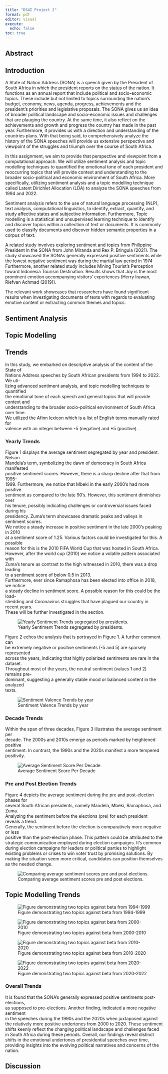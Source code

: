 ```yaml
---
title: "DS4I Project 2"
format: pdf
editor: visual
execute: 
  echo: false
toc: true
---
```


## Abstract

## Introduction

A State of Nation Address (SONA) is a speech given by the President of South Africa in which the president reports on the status of the nation. It functions as an annual report that include political and socio-economic topics. These include but not limited to topics surrounding the nation's budget, economy, news, agenda, progress, achievements and the president's priorities and legislative proposals. The SONA gives us an idea of broader political landscape and socio-economic issues and challenges that are plauging the country. At the same time, it also reflect on the achievements and growth and progress the country has made in the past year. Furthermore, it provides us with a direction and understanding of the countries plans. With that being said, to comprehensively analyze the history of the SONA speeches will provide us extensive perspective and viewpoint of the struggles and triumph over the course of South Africa.

In this assignment, we aim to provide that perspective and viewpoint from a computational approach. We will utilize sentiment analysis and topic modelling techniques to quantified the emotional tone of each president and reoccurring topics that will provide context and understanding to the broader socio-political and economic environment of South Africa. More specifically, utilizing sentiment analysis and a topic modelling technique called Latent Dirichlet Allocation (LDA) to analyze the SONA speeches from 1994 and 2022.

Sentiment analysis refers to the use of natural language processing (NLP), text analysis, computational linguistics, to identify, extract, quantify, and study affective states and subjective information. Furthermore, Topic modelling is a statistical and unsupervised learning technique to identify and discover topics within a collection of text or documents. It is commonly used to classify documents and discover hidden semantic properties in a corpus of text.

A related study involves exploring sentiment and topics from Philippine President in the SONA from John Miranda and Rex P. Bringula (2021). The study showcased the SONAs generally expressed positive sentiments while the lowest negative sentiment was during the martial law period in 1974 Furthermore, another related study includes Mining Tourist's Perception toward Indonesia Tourism Destination. Results shows that Joy is the most prominent emotion accompanying visitors' experiences (Herry Irawan, Riefvan Achmad (2019)).

The relevant work showcases that researchers have found significant results when investigating documents of texts with regards to evaluating emotive content or extracting common themes and topics.

## Sentiment Analysis

## Topic Modelling

## Trends

In this study, we embarked on descriptive analysis of the content of the State of\
Nations Address speeches by South African presidents from 1994 to 2022. We uti-\
lizing advanced sentiment analysis, and topic modelling techniques to quantified\
the emotional tone of each speech and general topics that will provide context and\
understanding to the broader socio-political environment of South Africa over time.\
We utilized the Afinn lexicon which is a list of English terms manually rated for\
valence with an integer between -5 (negative) and +5 (positive).

### Yearly Trends

Figure 1 displays the average sentiment segregated by year and president. Nelson\
Mandela's term, symbolizing the dawn of democracy in South Africa manifested\
positive sentiment scores. However, there is a sharp decline after that from 1995-\
1999. Furthermore, we notice that Mbeki in the early 2000's had more positive\
sentiment as compared to the late 90's. However, this sentiment diminishes over\
his tenure, possibly indicating challenges or controversial issues faced during his\
presidency. Zuma's term showcases dramatic peaks and valleys in sentiment scores.\
We notice a steady increase in positive sentiment in the late 2000's peaking in 2010\
at a sentiment score of 1.25. Various factors could be investigated for this. A possible\
reason for this is the 2010 FIFA World Cup that was hosted in South Africa.\
However, after the world cup (2010) we notice a volatile pattern associated with\
Zuma's tenure as contrast to the high witnessed in 2010, there was a drop leading\
to a sentiment score of below 0.5 in 2013.\
Furthermore, ever since Ramaphosa has been elected into office in 2018, we notice\
a steady decline in sentiment score. A possible reason for this could be the load-\
shedding and Coronavirus struggles that have plagued our country in recent years.\
These will be further investigated in the section.

![Yearly Sentiment Trends segregated by presidents.](docs/Sent_trend_year)

Figure 2 echos the analysis that is portrayed in Figure 1. A further comment can\
be extremely negative or positive sentiments (-5 and 5) are sparsely represented\
across the years, indicating that highly polarized sentiments are rare in the dataset.\
Throughout most of the years, the neutral sentiment (values 1 and 2) remains pre-\
dominant, suggesting a generally stable mood or balanced content in the analyzed\
texts.

![Sentiment Valence Trends by year](docs/Count_Sentiment_Values_by_Year.png)

### Decade Trends

Within the span of three decades, Figure 3 illustrates the average sentiment per\
decade. The 2000s and 2010s emerge as periods marked by heightened positive\
sentiment. In contrast, the 1990s and the 2020s manifest a more tempered positivity.\

![Average Sentiment Score Per Decade](docs/Per_Decade.png)

### Pre and Post Election Trends

Figure 4 depicts the average sentiment during the pre and post-election phases for\
several South African presidents, namely Mandela, Mbeki, Ramaphosa, and Zuma.\
Analyzing the sentiment before the elections (pre) for each president reveals a trend.\
Generally, the sentiment before the election is comparatively more negative or less\
positive than the post-election phase. This pattern could be attributed to the strategic communication employed during election campaigns. It's common during election campaigns for leaders or political parties to highlight existing problems or crises to win voter trust by promising solutions. By making the situation seem more critical, candidates can position themselves as the needed change.

![Comparing average sentiment scores pre and post elections.](docs/Pre_post_elections.png)

## Topic Modelling Trends 

![Figure demonstrating two topics against beta from 1994-1999](docs/lda_1990)

![Figure demonstrating two topics against beta from 2000-2010](docs/lda_2000)

![Figure demonstrating two topics against beta from 2010-2020](docs/lda_2010)

![Figure demonstrating two topics against beta from 2020-2022](docs/lda_2020)

### Overall Trends

It is found that the SONA's generally expressed positive sentiments post-elections,\
as supposed to pre-elections. Another finding, indicated a more negative sentiment\
in the speeches during the 1990s and the 2020s when juxtaposed against the relatively more positive undertones from 2000 to 2020. These sentiment shifts keenly reflect the changing political landscape and challenges faced in South Africa during these periods. Overall, our findings reveal distinct shifts in the emotional undertones of presidential speeches over time, providing insights into the evolving political narratives and concerns of the nation.

## Discussion
